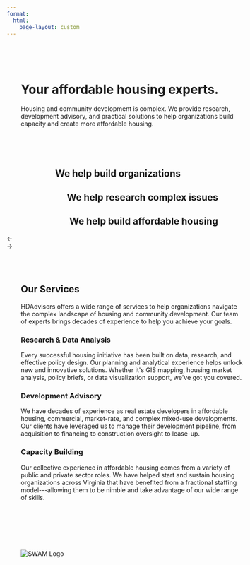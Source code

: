 ```yaml
---
format: 
  html:
    page-layout: custom
---
```


```{=html}
<!-- Reference the external carousel JS file -->
<script src="js/carousel.js"></script>

<!-- Custom styles for homepage only -->
<style>
  /* Scope all styles to only affect the homepage */
  .home-page #quarto-content {
    padding: 0 !important;
    max-width: 100% !important;
    margin: 0 !important;
  }
  
  .home-page .quarto-container {
    max-width: 100% !important;
    padding: 0 !important;
    margin: 0 !important;
  }
  
  .home-page main.content {
    padding: 0 !important;
    max-width: 100% !important;
    margin: 0 !important;
  }
  
  /* Fix for content containers to properly handle width */
  .home-page .full-width-container {
    width: 100%;
    max-width: 100%;
    padding: 0;
    margin: 0;
  }
  
  /* Content section styles */
  .home-page .content-section {
    width: 100%;
    max-width: 1200px;
    margin: 0 auto;
    padding: 3rem 2rem;
  }
  
  /* Make carousel text fully responsive and prevent cut-off */
  .home-page .carousel-text-right {
    text-align: right;
    margin-left: auto;
    margin-right: 5%;
    padding-right: 0;
  }
  
  .home-page .carousel-text-left {
    text-align: left;
    margin-right: auto;
    margin-left: 5%;
    padding-left: 0;
  }
  
  .home-page .carousel-text-center {
    text-align: center;
    margin: 0 auto;
  }
  
  /* Fix carousel text at smaller screens */
  @media (max-width: 768px) {
    .home-page .carousel-text {
      width: 80%;
      padding: 1rem;
    }
    
    .home-page .carousel-text-right, 
    .home-page .carousel-text-left {
      margin: 0 auto;
      text-align: center;
    }
  }
  
  /* We'll use the globally defined gradient text from additional.css */
</style>

<!-- Add home-page class to body for scoped CSS -->
<div class="home-page">

<!-- Header content section -->
<div class="full-width-container">
  <div class="content-section">
    <h1 class="text-center"><span class="gradient-text">Your affordable housing experts.</span></h1>
    <p class="text-center mx-auto" style="max-width: 800px;">Housing and community development is complex. We provide research, development advisory, and practical solutions to help organizations build capacity and create more affordable housing.</p>
  </div>
</div>

<!-- Full-width carousel section -->
<div class="carousel-section">
  <div class="carousel-container" data-interval="6000">
    <div class="carousel-slides carousel-height-lg">
      <div class="carousel-slide overlay-brand" style="background-image: url('images/stock/financial.jpeg');">
        <div class="carousel-text carousel-text-center">
          <h2 class="text-light">We help build organizations</h2>
        </div>
      </div>

      <div class="carousel-slide overlay-green" style="background-image: url('images/stock/forum.jpeg');">
        <div class="carousel-text carousel-text-right">
          <h2 class="text-light">We help research complex issues</h2>
        </div>
      </div>

      <div class="carousel-slide overlay-coral" style="background-image: url('images/stock/construction.jpeg');">
        <div class="carousel-text carousel-text-right">
          <h2 class="text-light">We help build affordable housing</h2>
        </div>
      </div>

      <div class="carousel-nav">
        <div class="carousel-nav-dot"></div>
        <div class="carousel-nav-dot"></div>
        <div class="carousel-nav-dot"></div>
      </div>

      <div class="carousel-arrow carousel-arrow-prev">
        ←
      </div>

      <div class="carousel-arrow carousel-arrow-next">
        →
      </div>
    </div>
  </div>
</div>

<!-- Content section after carousel -->
<div class="full-width-container">
  <div class="content-section">
    <h2 class="text-center">Our Services</h2>
    <p class="text-center mx-auto" style="max-width: 800px;">HDAdvisors offers a wide range of services to help organizations navigate the complex landscape of housing and community development. Our team of experts brings decades of experience to help you achieve your goals.</p>

    <div class="row mt-5">
      <div class="col-md-4 mb-4">
        <h3>Research & Data Analysis</h3>
        <p>Every successful housing initiative has been built on data, research, and effective policy design. Our planning and analytical experience helps unlock new and innovative solutions. Whether it's GIS mapping, housing market analysis, policy briefs, or data visualization support, we've got you covered.</p>
      </div>

      <div class="col-md-4 mb-4">
        <h3>Development Advisory</h3>
        <p>We have decades of experience as real estate developers in affordable housing, commercial, market-rate, and complex mixed-use developments. Our clients have leveraged us to manage their development pipeline, from acquisition to financing to construction oversight to lease-up.</p>
      </div>

      <div class="col-md-4 mb-4">
        <h3>Capacity Building</h3>
        <p>Our collective experience in affordable housing comes from a variety of public and private sector roles. We have helped start and sustain housing organizations across Virginia that have benefited from a fractional staffing model---allowing them to be nimble and take advantage of our wide range of skills.</p>
      </div>
    </div>
  </div>
</div>

<!-- SWAM Logo Section -->
<div class="full-width-container">
  <div class="content-section text-center">
    <img src="images/SWAM_LOGO.jpg" alt="SWAM Logo" style="max-width: 250px; margin: 0 auto;">
  </div>
</div>

<!-- Close the home-page wrapper -->
</div>
```
